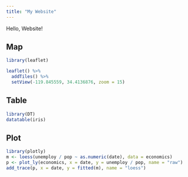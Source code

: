 ```yaml
---
title: "My Website"
---
```


Hello, Website!

## Map

```r
library(leaflet)

leaflet() %>% 
  addTiles() %>%
  setView(-119.845559, 34.4136876, zoom = 15)
```

## Table

```r
library(DT)
datatable(iris)
```

## Plot

```r
library(plotly)
m <- loess(unemploy / pop ~ as.numeric(date), data = economics)
p <- plot_ly(economics, x = date, y = unemploy / pop, name = "raw") 
add_trace(p, x = date, y = fitted(m), name = "loess")
```

